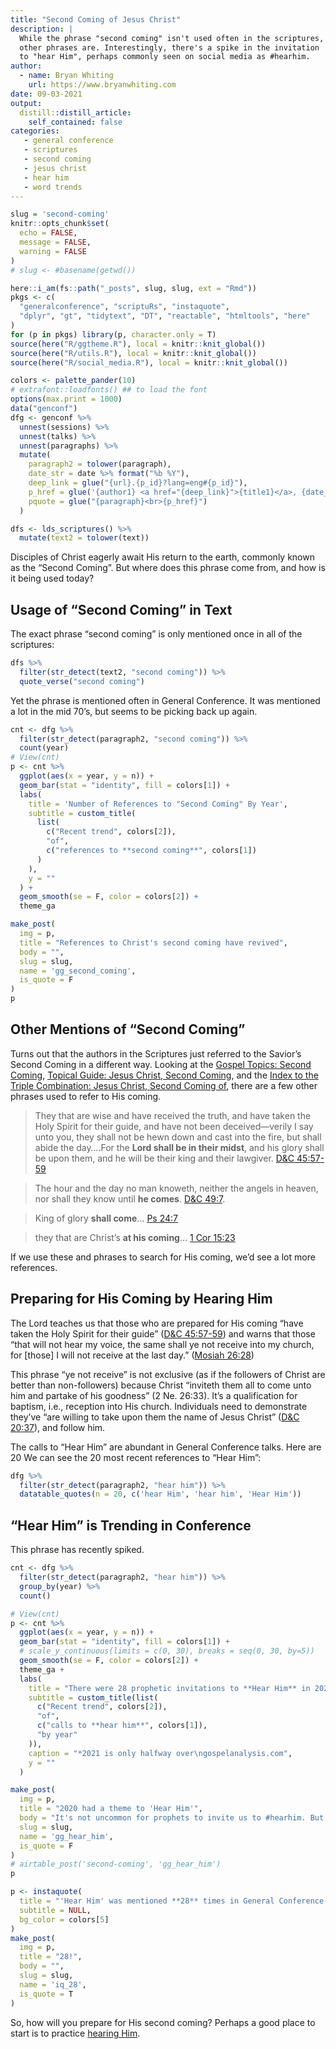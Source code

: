```yaml
---
title: "Second Coming of Jesus Christ"
description: |
  While the phrase "second coming" isn't used often in the scriptures,
  other phrases are. Interestingly, there's a spike in the invitation 
  to "hear Him", perhaps commonly seen on social media as #hearhim.
author:
  - name: Bryan Whiting
    url: https://www.bryanwhiting.com
date: 09-03-2021
output:
  distill::distill_article:
    self_contained: false
categories:
   - general conference
   - scriptures
   - second coming
   - jesus christ
   - hear him
   - word trends
---
```



```r
slug = 'second-coming'
knitr::opts_chunk$set(
  echo = FALSE,
  message = FALSE,
  warning = FALSE
)
# slug <- #basename(getwd())
```


```r
here::i_am(fs::path("_posts", slug, slug, ext = "Rmd"))
pkgs <- c(
  "generalconference", "scriptuRs", "instaquote",
  "dplyr", "gt", "tidytext", "DT", "reactable", "htmltools", "here"
)
for (p in pkgs) library(p, character.only = T)
source(here("R/ggtheme.R"), local = knitr::knit_global())
source(here("R/utils.R"), local = knitr::knit_global())
source(here("R/social_media.R"), local = knitr::knit_global())

colors <- palette_pander(10)
# extrafont::loadfonts() ## to load the font
options(max.print = 1000)
data("genconf")
dfg <- genconf %>%
  unnest(sessions) %>%
  unnest(talks) %>%
  unnest(paragraphs) %>%
  mutate(
    paragraph2 = tolower(paragraph),
    date_str = date %>% format("%b %Y"),
    deep_link = glue("{url}.{p_id}?lang=eng#{p_id}"),
    p_href = glue('{author1} <a href="{deep_link}">{title1}</a>, {date_str}'),
    pquote = glue("{paragraph}<br>{p_href}")
  )

dfs <- lds_scriptures() %>%
  mutate(text2 = tolower(text))
```

Disciples of Christ eagerly await His return to the earth, commonly known as the "Second Coming". But where does this phrase come from, and how is it being used today?

## Usage of "Second Coming" in Text

The exact phrase "second coming" is only mentioned once in all of the scriptures:

```r
dfs %>%
  filter(str_detect(text2, "second coming")) %>%
  quote_verse("second coming")
```

Yet the phrase is mentioned often in General Conference. It was mentioned a lot in the mid 70's, but seems to be picking back up again.

```r
cnt <- dfg %>%
  filter(str_detect(paragraph2, "second coming")) %>%
  count(year)
# View(cnt)
p <- cnt %>%
  ggplot(aes(x = year, y = n)) +
  geom_bar(stat = "identity", fill = colors[1]) +
  labs(
    title = 'Number of References to "Second Coming" By Year',
    subtitle = custom_title(
      list(
        c("Recent trend", colors[2]),
        "of",
        c("references to **second coming**", colors[1])
      )
    ),
    y = ""
  ) +
  geom_smooth(se = F, color = colors[2]) +
  theme_ga

make_post(
  img = p,
  title = "References to Christ's second coming have revived",
  body = "",
  slug = slug,
  name = 'gg_second_coming',
  is_quote = F
)
p 
```



## Other Mentions of "Second Coming"

Turns out that the authors in the Scriptures just referred to the Savior's
Second Coming in a different way. Looking at the 
[Gospel Topics: Second Coming](https://www.churchofjesuschrist.org/study/manual/gospel-topics/second-coming-of-jesus-christ?lang=eng), 
[Topical Guide: Jesus Christ, Second Coming](https://www.churchofjesuschrist.org/study/scriptures/tg/jesus-christ-second-coming?lang=eng), and the 
[Index to the Triple Combination: Jesus Christ, Second Coming of](https://www.churchofjesuschrist.org/study/scriptures/triple-index/jesus-christ-second-coming-of?lang=eng), there are a few other phrases used to refer to His coming.

> They that are wise and have received the truth, and have taken the Holy Spirit for their guide, and have not been deceived—verily I say unto you, they shall not be hewn down and cast into the fire, but shall abide the day....For the **Lord shall be in their midst**, and his glory shall be upon them, and he will be their king and their lawgiver. [D&C 45:57-59](https://www.churchofjesuschrist.org/study/scriptures/dc-testament/dc/45.57-59?lang=eng#p57)

> The hour and the day no man knoweth, neither the angels in heaven, nor shall they know until **he comes**. [D&C 49:7](https://www.churchofjesuschrist.org/study/scriptures/dc-testament/dc/49.7?lang=eng#p7).

> King of glory **shall come**... [Ps 24:7](https://www.churchofjesuschrist.org/study/scriptures/ot/ps/24.7?lang=eng#p7)

> they that are Christ’s **at his coming**... [1 Cor 15:23](https://www.churchofjesuschrist.org/study/scriptures/nt/1-cor/15.23?lang=eng#p23)

If we use these and phrases to search for His coming, we'd see a lot more 
references.

## Preparing for His Coming by Hearing Him

The Lord teaches us that those who are prepared for His coming "have taken the Holy Spirit for their guide" ([D&C 45:57-59](https://www.churchofjesuschrist.org/study/scriptures/dc-testament/dc/45.57-59?lang=eng#p57)) and warns that those
"that will not hear my voice, the same shall ye not receive into my church, for [those] I will not receive at the last day."
([Mosiah 26:28](https://www.churchofjesuschrist.org/study/scriptures/bofm/mosiah/26?lang=eng))

This phrase "ye not receive" is not exclusive (as if the followers of Christ
are better than non-followers) because Christ "inviteth them all to come unto him and partake of his goodness" (2 Ne. 26:33). It's a qualification for baptism, i.e., reception into His church. Individuals need to demonstrate they've "are willing to take upon them the name of Jesus Christ" ([D&C 20:37](https://www.churchofjesuschrist.org/study/scriptures/dc-testament/dc/20.p37?lang=eng#p36)), and follow him. 

The calls to "Hear Him" are abundant in General Conference talks. Here are 20
We can see the 20 most recent references to "Hear Him":

```r
dfg %>%
  filter(str_detect(paragraph2, "hear him")) %>%
  datatable_quotes(n = 20, c('hear Him', 'hear him', 'Hear Him'))
```

## "Hear Him" is Trending in Conference

This phrase has recently spiked.


```r
cnt <- dfg %>%
  filter(str_detect(paragraph2, "hear him")) %>%
  group_by(year) %>%
  count()

# View(cnt)
p <- cnt %>%
  ggplot(aes(x = year, y = n)) +
  geom_bar(stat = "identity", fill = colors[1]) +
  # scale_y_continuous(limits = c(0, 30), breaks = seq(0, 30, by=5))
  geom_smooth(se = F, color = colors[2]) +
  theme_ga + 
  labs(
    title = "There were 28 prophetic invitations to **Hear Him** in 2020",
    subtitle = custom_title(list(
      c("Recent trend", colors[2]),
      "of",
      c("calls to **hear him**", colors[1]),
      "by year"
    )),
    caption = "*2021 is only halfway over\ngospelanalysis.com",
    y = ""
  )

make_post(
  img = p,
  title = "2020 had a theme to 'Hear Him'",
  body = "It's not uncommon for prophets to invite us to #hearhim. But recently, there's been a surge in the phrase. Perhaps this suggests how important it is to learn to hear the Lord. Perhaps it also reflects that the prophets share their talks and co-inspire given themes.",
  slug = slug,
  name = 'gg_hear_him',
  is_quote = F
)
# airtable_post('second-coming', 'gg_hear_him')
p
```
```r
p <- instaquote(
  title = "'Hear Him' was mentioned **28** times in General Conference in 2020",
  subtitle = NULL,
  bg_color = colors[5]
)
make_post(
  img = p,
  title = "28!",
  body = "",
  slug = slug,
  name = 'iq_28',
  is_quote = T
)

```


So, how will you prepare for His second coming? Perhaps a good place to start
is to practice [hearing Him](https://www.churchofjesuschrist.org/study/general-conference/2020/04/45nelson?lang=eng.).
